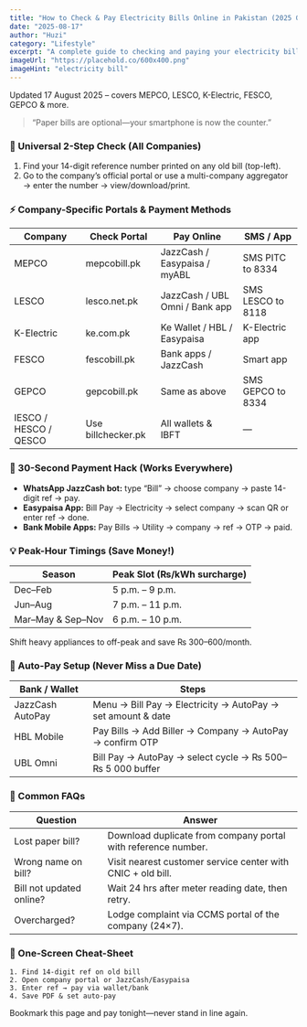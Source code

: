 ```yaml
---
title: "How to Check & Pay Electricity Bills Online in Pakistan (2025 Guide)"
date: "2025-08-17"
author: "Huzi"
category: "Lifestyle"
excerpt: "A complete guide to checking and paying your electricity bills online for all major Pakistani companies, including MEPCO, LESCO, and K-Electric."
imageUrl: "https://placehold.co/600x400.png"
imageHint: "electricity bill"
---
```


Updated 17 August 2025 – covers MEPCO, LESCO, K-Electric, FESCO, GEPCO & more.

> “Paper bills are optional—your smartphone is now the counter.”

### 🔎 Universal 2-Step Check (All Companies)

1.  Find your 14-digit reference number printed on any old bill (top-left).
2.  Go to the company’s official portal or use a multi-company aggregator → enter the number → view/download/print.

### ⚡ Company-Specific Portals & Payment Methods

| Company               | Check Portal        | Pay Online                       | SMS / App                         |
| --------------------- | ------------------- | -------------------------------- | --------------------------------- |
| MEPCO                 | mepcobill.pk        | JazzCash / Easypaisa / myABL     | SMS PITC <ref> to 8334             |
| LESCO                 | lesco.net.pk        | JazzCash / UBL Omni / Bank app   | SMS LESCO <ref> to 8118            |
| K-Electric            | ke.com.pk           | Ke Wallet / HBL / Easypaisa      | K-Electric app                    |
| FESCO                 | fescobill.pk        | Bank apps / JazzCash             | Smart app                         |
| GEPCO                 | gepcobill.pk        | Same as above                    | SMS GEPCO <ref> to 8334            |
| IESCO / HESCO / QESCO | Use billchecker.pk  | All wallets & IBFT               | —                                 |

### 📱 30-Second Payment Hack (Works Everywhere)

-   **WhatsApp JazzCash bot:** type “Bill” → choose company → paste 14-digit ref → pay.
-   **Easypaisa App:** Bill Pay → Electricity → select company → scan QR or enter ref → done.
-   **Bank Mobile Apps:** Pay Bills → Utility → company → ref → OTP → paid.

### 💡 Peak-Hour Timings (Save Money!)

| Season              | Peak Slot (₨/kWh surcharge) |
| ------------------- | --------------------------- |
| Dec–Feb             | 5 p.m. – 9 p.m.             |
| Jun–Aug             | 7 p.m. – 11 p.m.            |
| Mar–May & Sep–Nov   | 6 p.m. – 10 p.m.            |

Shift heavy appliances to off-peak and save ₨ 300–600/month.

### 🔁 Auto-Pay Setup (Never Miss a Due Date)

| Bank / Wallet    | Steps                                                         |
| ---------------- | ------------------------------------------------------------- |
| JazzCash AutoPay | Menu → Bill Pay → Electricity → AutoPay → set amount & date     |
| HBL Mobile       | Pay Bills → Add Biller → Company → AutoPay → confirm OTP        |
| UBL Omni         | Bill Pay → AutoPay → select cycle → ₨ 500–₨ 5 000 buffer |

### 🚨 Common FAQs

| Question                | Answer                                                                |
| ----------------------- | --------------------------------------------------------------------- |
| Lost paper bill?        | Download duplicate from company portal with reference number.         |
| Wrong name on bill?     | Visit nearest customer service center with CNIC + old bill.           |
| Bill not updated online?| Wait 24 hrs after meter reading date, then retry.                   |
| Overcharged?            | Lodge complaint via CCMS portal of the company (24×7).                |

### 🎯 One-Screen Cheat-Sheet

```
1. Find 14-digit ref on old bill
2. Open company portal or JazzCash/Easypaisa
3. Enter ref → pay via wallet/bank
4. Save PDF & set auto-pay
```

Bookmark this page and pay tonight—never stand in line again.

